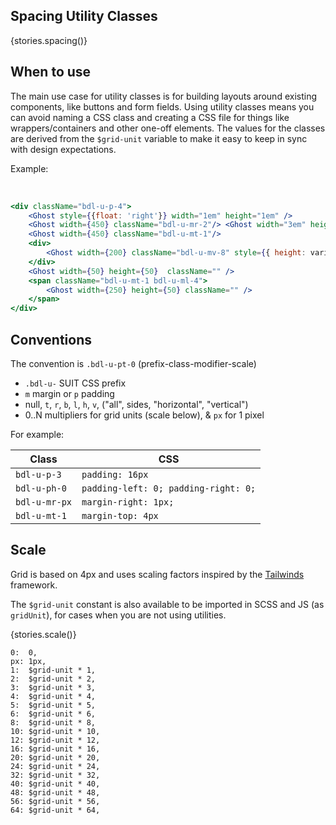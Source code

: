 
<Meta title="Utility|Spacing" component={stories.spacing} />

## Spacing Utility Classes

<Story name="Spacing">{stories.spacing()}</Story>

## When to use

The main use case for utility classes is for building layouts around existing components, like buttons and form fields.
Using utility classes means you can avoid naming a CSS class and creating a CSS file for things like wrappers/containers and other
one-off elements. The values for the classes are derived from the `$grid-unit` variable to make it easy to keep in sync with design
expectations.

Example:

<div className="bdl-u-p-4" style={{ background: variables.bdlBoxBlue20 }}>
    <Ghost style={{float: 'right'}} width="1em" height="1em" />
    <Ghost width={450} className="bdl-u-mr-2"/> <Ghost width="3em" height="1em" /><br />
    <Ghost width={450} className="bdl-u-mt-1"/>
    <div>
        <Ghost width={200} className="bdl-u-mv-8" style={{ height: variables.gridUnit }}/>
    </div>
    <Ghost width={50} height={50}  className="" />
    <span className="bdl-u-mt-1 bdl-u-ml-4">
        <Ghost width={250} height={50} className="" />
    </span>
</div>



```jsx
<div className="bdl-u-p-4">
    <Ghost style={{float: 'right'}} width="1em" height="1em" />
    <Ghost width={450} className="bdl-u-mr-2"/> <Ghost width="3em" height="1em" /><br />
    <Ghost width={450} className="bdl-u-mt-1"/>
    <div>
        <Ghost width={200} className="bdl-u-mv-8" style={{ height: variables.gridUnit }}/>
    </div>
    <Ghost width={50} height={50}  className="" />
    <span className="bdl-u-mt-1 bdl-u-ml-4">
        <Ghost width={250} height={50} className="" />
    </span>
</div>
```

## Conventions

The convention is `.bdl-u-pt-0` (prefix-class-modifier-scale)

-   `.bdl-u-` SUIT CSS prefix
-   `m` margin or `p` padding
-   null, `t`, `r`, `b`, `l`, `h`, `v`, ("all", sides, "horizontal", "vertical")
-   0..N multipliers for grid units (scale below), & `px` for 1 pixel

For example:

| Class         | CSS                                  |
| ------------- | ------------------------------------ |
| `bdl-u-p-3`   | `padding: 16px`                      |
| `bdl-u-ph-0`  | `padding-left: 0; padding-right: 0;` |
| `bdl-u-mr-px` | `margin-right: 1px;`                 |
| `bdl-u-mt-1`  | `margin-top: 4px`                    |

## Scale

Grid is based on 4px and uses scaling factors inspired by the [Tailwinds](https://tailwindcss.com/docs/customizing-spacing/) framework.

The `$grid-unit` constant is also available to be imported in SCSS and JS (as `gridUnit`), for cases when you are not using utilities.

<Story name="Scale">{stories.scale()}</Story>

```ascii
0:  0,
px: 1px,
1:  $grid-unit * 1,
2:  $grid-unit * 2,
3:  $grid-unit * 3,
4:  $grid-unit * 4,
5:  $grid-unit * 5,
6:  $grid-unit * 6,
8:  $grid-unit * 8,
10: $grid-unit * 10,
12: $grid-unit * 12,
16: $grid-unit * 16,
20: $grid-unit * 20,
24: $grid-unit * 24,
32: $grid-unit * 32,
40: $grid-unit * 40,
48: $grid-unit * 48,
56: $grid-unit * 56,
64: $grid-unit * 64,
```
